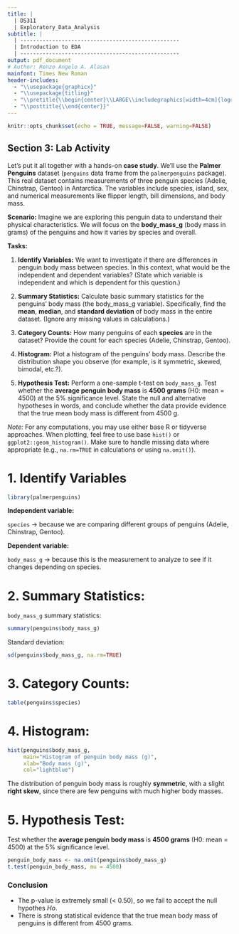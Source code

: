 ---
title: |
  | DS311
  | Exploratory_Data_Analysis
subtitle: |
  | --------------------------------------------------
  | Introduction to EDA
  | --------------------------------------------------
output: pdf_document
# Author: Renzo Angelo A. Alasan
mainfont: Times New Roman
header-includes:
  - "\\usepackage{graphicx}"
  - "\\usepackage{titling}"
  - "\\pretitle{\\begin{center}\\LARGE\\includegraphics[width=4cm]{logo.png}\\\\[\\bigskipamount]}"
  - "\\posttitle{\\end{center}}"
---
```{r setup, include=FALSE}
knitr::opts_chunk$set(echo = TRUE, message=FALSE, warning=FALSE)
```

## Section 3: Lab Activity
Let’s put it all together with a hands-on **case study**. We’ll use the **Palmer Penguins** dataset (`penguins` data frame from the `palmerpenguins` package). This real dataset contains measurements of three penguin
species (Adelie, Chinstrap, Gentoo) in Antarctica. The variables include species, island, sex, and numerical measurements like flipper length, bill dimensions, and body mass.

**Scenario:** Imagine we are exploring this penguin data to understand their physical characteristics. We will focus on the **body_mass_g** (body mass in grams) of the penguins and how it varies by species and overall.

**Tasks:**

1. **Identify Variables:** We want to investigate if there are differences in penguin body mass between
species. In this context, what would be the independent and dependent variables? (State which variable
is independent and which is dependent for this question.)

2. **Summary Statistics:** Calculate basic summary statistics for the penguins’ body mass (the
body_mass_g variable). Specifically, find the **mean**, **median**, and **standard deviation** of body mass in the entire dataset. (Ignore any missing values in calculations.)

3. **Category Counts:** How many penguins of each **species** are in the dataset? Provide the count for
each species (Adelie, Chinstrap, Gentoo).

4. **Histogram:** Plot a histogram of the penguins’ body mass. Describe the distribution shape you observe
(for example, is it symmetric, skewed, bimodal, etc.?).

5. **Hypothesis Test:** Perform a one-sample t-test on `body_mass_g`. Test whether the **average penguin body mass** is **4500 grams** (H0: mean = 4500) at the 5% significance level. State the null and
alternative hypotheses in words, and conclude whether the data provide evidence that the true mean
body mass is different from 4500 g.

*Note:* For any computations, you may use either base R or tidyverse approaches. When plotting, feel free
to use base `hist()` or `ggplot2::geom_histogram()`. Make sure to handle missing data where appropriate
(e.g., `na.rm=TRUE` in calculations or using `na.omit()`).

# 1. Identify Variables

```{r}
library(palmerpenguins)
```
**Independent variable:** 

`species` → because we are comparing different groups of penguins (Adelie, Chinstrap, Gentoo).

**Dependent variable:** 

`body_mass_g` → because this is the measurement to analyze to see if it changes depending on species.

# 2. Summary Statistics:
`body_mass_g` summary statistics:
```{r}
summary(penguins$body_mass_g)
```
Standard deviation:
```{r, echo=FALSE}
sd(penguins$body_mass_g, na.rm=TRUE)
```
# 3. Category Counts:
```{r, echo=FALSE}
table(penguins$species)
```
# 4. Histogram:
```{r, echo=FALSE}
hist(penguins$body_mass_g,
     main="Histogram of penguin body mass (g)",
     xlab="Body mass (g)",
     col="lightblue")
```
The distribution of penguin body mass is roughly **symmetric**, with a slight **right skew**, since there are few penguins with much higher body masses.

# 5. Hypothesis Test: 
Test whether the **average penguin body mass** is **4500 grams** (H0: mean = 4500) at the 5% significance level.
```{r, echo=FALSE}
penguin_body_mass <- na.omit(penguins$body_mass_g)
t.test(penguin_body_mass, mu = 4500)
```
### Conclusion
- The p-value is extremely small (< 0.50), so we fail to accept the null hypothes *Ho*.
- There is strong statistical evidence that the true mean body mass of penguins is different from 4500 grams.